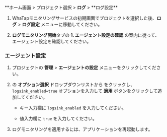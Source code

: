 **ホーム画面 > プロジェクト選択 > **ログ** > **ログ設定\*\*

1. WhaTapモニタリングサービスの初期画面でプロジェクトを選択した後、**ログ** > **ログ設定** メニューに移動してください。 

2. **ログモニタリング開始**タブの **1. エージェント設定の確認** の案内に従って、エージェント設定を確認してください。

### エージェント設定

1. プロジェクトの **管理** > **エージェントの設定** メニューをクリックしてください。

2. <Cmdname sid="write_options" className="uitext" /> の **オプション選択** ドロップダウンリストから <Cmdname sid="direct_input" className="uitext" /> をクリックし、`logsink_enabled=true` オプションを入力して **適用** ボタンをクリックして追加してください。

   - キー入力欄に `logsink_enabled` を入力してください。

   - 値入力欄に `true` を入力してください。

3. ログモニタリングを適用するには、アプリケーションを再起動します。
